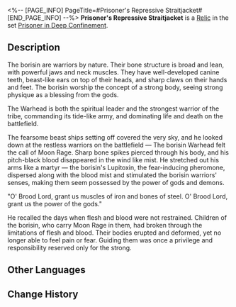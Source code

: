 <%-- [PAGE_INFO]
PageTitle=#Prisoner's Repressive Straitjacket#
[END_PAGE_INFO] --%>
{{Relic Infobox
|id        = 61163
|image     = Item Prisoner's Repressive Straitjacket.png{{subst:void|<!--$UPLOAD:<<SpriteOutput/RelicFigures/IconRelic_116_3.png>-<Item Prisoner's Repressive Straitjacket.png>-<Relic Icons>>-->}}
|set       = Prisoner in Deep Confinement
|piece     = Body
|mentions  = 
}}
{{Description|A prisoner's garment that restrains dangerous criminals. Its reversed-joint design confines the prisoner's body.}}
'''Prisoner's Repressive Straitjacket''' is a [[Relic]] in the set [[Prisoner in Deep Confinement]].

==Description==
The borisin are warriors by nature. Their bone structure is broad and lean, with powerful jaws and neck muscles. They have well-developed canine teeth, beast-like ears on top of their heads, and sharp claws on their hands and feet. The borisin worship the concept of a strong body, seeing strong physique as a blessing from the gods.

The Warhead is both the spiritual leader and the strongest warrior of the tribe, commanding its tide-like army, and dominating life and death on the battlefield.

The fearsome beast ships setting off covered the very sky, and he looked down at the restless warriors on the battlefield &mdash; The borisin Warhead felt the call of Moon Rage. Sharp bone spikes pierced through his body, and his pitch-black blood disappeared in the wind like mist. He stretched out his arms like a martyr &mdash; the borisin's Lupitoxin, the fear-inducing pheromone, dispersed along with the blood mist and stimulated the borisin warriors' senses, making them seem possessed by the power of gods and demons.

"O' Brood Lord, grant us muscles of iron and bones of steel. O' Brood Lord, grant us the power of the gods."

He recalled the days when flesh and blood were not restrained. Children of the borisin, who carry Moon Rage in them, had broken through the limitations of flesh and blood. Their bodies erupted and deformed, yet no longer able to feel pain or fear. Guiding them was once a privilege and responsibility reserved only for the strong.

==Other Languages==
{{Other Languages
|en   = Prisoner's Repressive Straitjacket
|zhs  = 系囚的幽闭缚束
|zht  = 繫囚的幽閉縛束
|ja   = {{Rubi|囚人|しゅうじん}}の{{Rubi|幽閉拘束衣|ゆうへいこうそくい}}
|ko   = 죄수의 유폐 포박
|es   = Sujeciones selladas del prisionero
|fr   = Camisole de prisonnier
|ru   = Тугие путы пленника
|th   = Prisoner's Repressive Straitjacket
|vi   = Dây Trói Tù Nhân
|de   = Versiegelte Fesseln der Gefangenen
|id   = Prisoner's Repressive Straitjacket
|pt   = Camisa de Força Repressora do Prisioneiro
}}

==Change History==
{{Change History|1.5}}